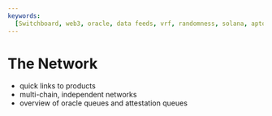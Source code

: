 ```yaml
---
keywords:
  [Switchboard, web3, oracle, data feeds, vrf, randomness, solana, aptos, near]
---
```


# The Network

- quick links to products
- multi-chain, independent networks
- overview of oracle queues and attestation queues
